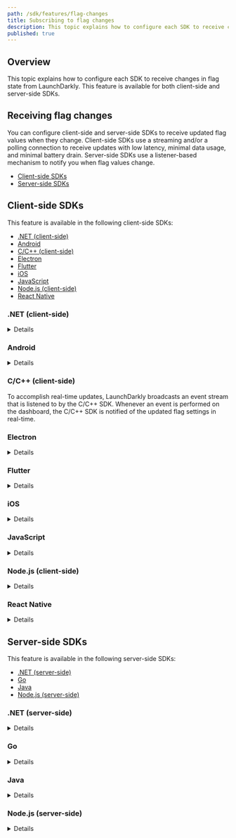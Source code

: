 ```yaml
---
path: /sdk/features/flag-changes
title: Subscribing to flag changes
description: This topic explains how to configure each SDK to receive changes in flag state from LaunchDarkly.
published: true
---
```


## Overview

This topic explains how to configure each SDK to receive changes in flag state from LaunchDarkly. This feature is available for both client-side and server-side SDKs.

## Receiving flag changes

You can configure client-side and server-side SDKs to receive updated flag values when they change. Client-side SDKs use a streaming and/or a polling connection to receive updates with low latency, minimal data usage, and minimal battery drain. Server-side SDKs use a listener-based mechanism to notify you when flag values change.

* [Client-side SDKs](#client-side-sdks)
* [Server-side SDKs](#server-side-sdks)

## Client-side SDKs

This feature is available in the following client-side SDKs:

* [.NET (client-side)](#net-client-side)
* [Android](#android)
* [C/C++ (client-side)](#cc-client-side)
* [Electron](#electron)
* [Flutter](#flutter)
* [iOS](#ios)
* [JavaScript](#javascript)
* [Node.js (client-side)](#nodejs-client-side)
* [React Native](#react-native)

### .NET (client-side)

<Details summary="Expand .NET (client-side) code sample">

LaunchDarkly manages all flags for a user context by updating the flag cache based on a real-time event stream. When a flag is modified from the flag dashboard, the flag values for the current user update almost immediately.

The SDK caches flag values in local storage after initializing with LaunchDarkly. If your app closes and then reopens without a connection to LaunchDarkly, the cached flag values are still available. After your app reinitializes with LaunchDarkly it receives any flag updates that occurred while disconnected.

The default SDK configuration has been found to be the best combination of low latency updates and minimal battery drain:

1. When the app is foregrounded, a [Server-sent events](https://en.wikipedia.org/wiki/Server-sent_events) streaming connection is made to LaunchDarkly. This streaming connection stays open as long as your app is in the foreground and is connected to the internet.
2. When the app is backgrounded, the stream connection is terminated and the SDK will poll with caching for flag updates every three minutes.
3. When the app is foregrounded, the SDK reconnects to the stream and fetches the latest flags.
4. In either the foreground or background, the SDK doesn't try to update unless the device has internet connectivity.

This configuration means that the device gets near real-time updates for feature flag values when the app is in the foreground. You can configure these settings if needed. To learn more, read [Configuration](/sdk/features/config#net-client-side).

To perform real-time updates in the app, it must register listeners for updates from the streaming/polling connection for each flag you want to watch.

Here's how:

<CodeTabs
  defaultValue="dotnet-client"
  values={[
    { label: 'client-side .NET', value: 'dotnet-client', },
    { label: 'client-side .NET SDK versions 1.x', value: 'dotnet-client-pre-2.0', },
  ]
}>
<CodeTabItem value="dotnet-client">

```csharp
client.FlagTracker.FlagChanged += (sender, eventArgs) => {
    if (eventArgs.Key == "key-for-flag-i-am-watching") {
        DoSomethingWithNewFlagValue(eventArgs.NewBoolValue);
    }
};
```

</CodeTabItem>
<CodeTabItem value="dotnet-client-pre-2.0">

```csharp
client.FlagChanged += (sender, eventArgs) => {
    if (eventArgs.Key == "key-for-flag-i-am-watching") {
        DoSomethingWithNewFlagValue(eventArgs.NewBoolValue);
    }
};
```

</CodeTabItem>
</CodeTabs>

To learn more, read [`IFlagTracker`](https://launchdarkly.github.io/dotnet-client-sdk/api/LaunchDarkly.Sdk.Client.Interfaces.IFlagTracker.html).
</Details>

### Android

<Details summary="Expand Android code sample">

The SDK maintains what variations a user should receive locally in its cache and evaluates flags based on that cache. The SDK uses both a streaming strategy and a polling strategy to keep the local cache in sync with your flag configurations in LaunchDarkly.

The SDK is highly configurable, but the default configuration has low latency updates, minimal data usage, and minimal battery drain.

Here is the default behavior:

1. When the app is foregrounded, the SDK opens a [Server-Sent Events](https://en.wikipedia.org/wiki/Server-sent_events) streaming connection to LaunchDarkly. The initial payload from the streaming connection contains the variations your user receives. This streaming connection stays open and idles unless there are updates. This requires minimal data and battery power to maintain. The streaming connection stays open as long as your app is in the foreground and is connected to the internet.
2. When the app is backgrounded, the stream connection terminates. The SDK polls for flag updates every hour to stay in sync. This strategy has higher latency, but optimizes battery and data usage.
3. When the app is foregrounded again, the SDK reconnects to the stream which sends the latest flag values.
4. When streaming, the SDK actively monitors network availability. It avoids requests when the network is unavailable, and reconnects when the network becomes available again. When polling, the SDK checks for network connectivity at the current polling interval, only making the request if the check succeeds. When it reconnects, it automatically syncs its local cache with LaunchDarkly.

This configuration means that you get near real-time updates for your feature flag values when the app is in the foreground, and maximum device and SDK efficiency when backgrounded.

You can configure these settings if needed. To learn more, read [Configuration](/sdk/features/config#android)

To perform real-time updates in your app, it must register listeners to be notified when a flag's value changes.

Here's how:

<CodeTabs
  defaultValue="java"
  values={[
    { label: 'Java', value: 'java', },
    { label: 'Kotlin', value: 'kotlin' }
  ]
}>
<CodeTabItem value="java">

```java
String flagKey = "yourFlagKey";

FeatureFlagChangeListener listener = new FeatureFlagChangeListener() {
    @Override
    public void onFeatureFlagChange(String flagKey) {
        boolean newValue = LDClient.get().boolVariation(flagKey, false);
    }
};

LDClient.get().registerFeatureFlagListener(flagKey, listener);
```

</CodeTabItem>
<CodeTabItem value="kotlin">

```kotlin
val flagKey = "yourFlagKey"

val listener = FeatureFlagChangeListener {
    val newValue = LDClient.get().boolVariation(flagKey, false)
}

LDClient.get().registerFeatureFlagListener(flagKey, listener)
```

</CodeTabItem>
</CodeTabs>

The flag key passed to `onFeatureFlagChange` is the key of the updated flag, which lets a single listener be registered for multiple flags.

You can also disable listeners by unregistering them:

<CodeTabs
  defaultValue="java"
  values={[
    { label: 'Java', value: 'java', },
    { label: 'Kotlin', value: 'kotlin' }
  ]
}>
<CodeTabItem value="java">

```java
LDClient.get().unregisterFeatureFlagListener(flagKey, listener);
```

</CodeTabItem>
<CodeTabItem value="kotlin">

```kotlin
LDClient.get().unregisterFeatureFlagListener(flagKey, listener)
```

</CodeTabItem>
</CodeTabs>

---

<Callout intent="info">
<CalloutTitle>Availability</CalloutTitle>
<CalloutDescription>

These calls have been available since v2.8.0:

* `LDAllFlagsListener`
* `LDClient.registerAllFlagsListener`
* `LDClient.unregisterAllFlagsListener`

</CalloutDescription>
</Callout>

Additionally, we provide an update listener interface for when you want to be notified when the flag cache is updated. The application provides a class implementing `LDAllFlagsListener` which provides the SDK with the method `onChange`. Whenever the SDK's flag cache is updated, it calls the `onChange` method with a list of flag keys for flags that were updated during the update to the flag cache. If no flag values changed, this list is empty.

Here is an example:

<CodeTabs
  defaultValue="java"
  values={[
    { label: 'Java', value: 'java', },
    { label: 'Kotlin', value: 'kotlin' }
  ]
}>
<CodeTabItem value="java">

```java
LDAllFlagsListener listener = new LDAllFlagsListener() {
    @Override
    public void onChange(List<String> flagKeys) {
        // Get new values for flagKeys or other operations
    }
};

// register all flags listener
LDClient.get().registerAllFlagsListener(listener);
// when done with all flags listener it should be unregistered
LDClient.get().unregisterAllFlagsListener(listener);
```

</CodeTabItem>
<CodeTabItem value="kotlin">

```kotlin
val listener = LDAllFlagsListener {
    // Get new values for flag keys (from implicit "it" list variable) or other operations
}

// register all flags listener
LDClient.get().registerAllFlagsListener(listener)
// when done with all flags listener it should be unregistered
LDClient.get().unregisterAllFlagsListener(listener)
```

</CodeTabItem>
</CodeTabs>
</Details>

### C/C++ (client-side)

To accomplish real-time updates, LaunchDarkly broadcasts an event stream that is listened to by the C/C++ SDK. Whenever an event is performed on the dashboard, the C/C++ SDK is notified of the updated flag settings in real-time.

### Electron

<Details summary="Expand Electron code sample">

By default, the client requests feature flag values only once per user, once at startup time, and then each time you call `identify()`. You can also use a persistent connection to receive flag updates whenever they occur.

Setting `streaming` to `true` in the client options, or calling `client.setStreaming(true)`, turns on this behavior. LaunchDarkly will push new values to the SDK, which will update the current feature flag state in the background, ensuring that `variation()` will always return the latest values.

If you want to be notified when a flag has changed, you can use an event listener for a specific flag:

<CodeTabs
  defaultValue="js"
  values={[
    { label: 'JavaScript', value: 'js', },
  ]
}>
<CodeTabItem value="js">

```js
client.on('change:YOUR_FEATURE_KEY', (newValue, oldValue) => {
  console.log('The flag was ' + oldValue + ' and now it is ' + newValue);
});
```

</CodeTabItem>
</CodeTabs>

Or, you can listen for all feature flag changes:


<CodeTabs
  defaultValue="js"
  values={[
    { label: 'JavaScript', value: 'js', },
  ]
}>
<CodeTabItem value="js">

```js
client.on('change', (allFlagChanges) => {
  Object.keys(allFlagChanges).forEach((key) => {
    console.log('Flag ' + key + ' is now ' + allFlagChanges[key]);
  });
});
```

</CodeTabItem>
</CodeTabs>

Subscribing to `change` events will automatically turn on streaming mode too, unless you have explicitly set `streaming` to `false`.
</Details>

### Flutter

<Details summary="Expand Flutter code sample">

The SDK maintains what variations a user should receive locally in cache. The SDK evaluates flags based on what it has cached locally. To keep the local cache in sync with your flag configurations in LaunchDarkly, the SDK maintains a streaming connection to the service when in the foreground. This allows near instantaneous flag update delivery to your application.

Your application can register listeners to be notified immediately when the SDK receives updated flag values.

Here's how:

<CodeTabs
  defaultValue="dart"
  values={[
    { label: 'Dart', value: 'dart', },
  ]
}>
<CodeTabItem value="dart">

```dart
LDFlagUpdatedCallback listener = (String flagKey) {
  LDClient.boolVariation(flagKey, false).then((bool val) {
      print('${flagKey}: ${val}');
  });
};

await LDClient.registerFeatureFlagListener('yourFlagKey', listener);
```

</CodeTabItem>
</CodeTabs>

The flag key passed to your `LDFlagUpdatedCallback` is the key of the updated flag, which allows a single listener to be registered for multiple flags.

You can also disable listeners by unregistering them:

<CodeTabs
  defaultValue="dart"
  values={[
    { label: 'Dart', value: 'dart', },
  ]
}>
<CodeTabItem value="dart">

```dart
await LDClient.unregisterFeatureFlagListener(flagKey, listener);
```

</CodeTabItem>
</CodeTabs>

Additionally, we provide a listener interface if you want to be notified any time the flag cache is updated. The application provides a callback that is activated whenever the SDK receives new flag data from the service. It calls with a list of flag keys that were updated. If no flag values changed, this list is empty.

<CodeTabs
  defaultValue="dart"
  values={[
    { label: 'Dart', value: 'dart', },
  ]
}>
<CodeTabItem value="dart">

```dart
LDFlagsReceivedCallback listener = (List<String> flagKeys) {
  print(flagKeys.toString());
};

await LDClient.registerFlagsReceivedListener(listener);
await LDClient.unregisterFlagsReceivedListener(listener);
```

</CodeTabItem>
</CodeTabs>
</Details>

### iOS

<Details summary="Expand iOS code sample">

LaunchDarkly manages all flags for a user context in real-time by updating flags based on a real-time event stream. When a flag is modified from the flag dashboard, the flag values for the current user updates almost immediately.

To accomplish real-time updates, LaunchDarkly broadcasts an event stream that the SDK listens to. The SDK is notified of updated flag settings in real-time whenever an event registers on the dashboard.

The SDK provides methods for listening to a single flag, all flags, or no change to any flag. `observeFlagsUnchanged` is called when the SDK successfully receives an update or comes back online but no flags have changed. If the value of the flag changes, the method executes the handler. It passes in the `changedFlag` containing the old and new flag values, and old and new flag value source.

The SDK retains only weak references to the owner, which lets the client app freely destroy owners without issues. Client apps should use a capture list specifying `[weak self]` inside handlers to avoid retain cycles causing a memory leak.

The SDK executes handlers on the main thread. `LDChangedFlag` does not know the type of `oldValue` or `newValue`. The client app should cast the value into the type needed.

<Callout intent="alert">
<CalloutTitle>LDObserverOwner Lifecycle</CalloutTitle>
<CalloutDescription>

The lifetime of the `LDObserverOwner` must extend for at least as long as you want to receive flag change notifications.

</CalloutDescription>
</Callout>

To configure the client:

<CodeTabs
  defaultValue="swift"
  values={[
    { label: 'Swift', value: 'swift', },
    { label: 'Objective-C', value: 'objc', },
  ]
}>
<CodeTabItem value="swift">

```swift
let flagKey = "MY_OBSERVE_FLAG_KEY"
let flagObserverOwner = flagKey as LDObserverOwner

let client = LDClient.get()!

client.observe(keys: [flagKey], owner: flagObserverOwner, handler: { changedFlags in
    if changedFlags[flagKey] != nil {
        // Your code here
    }
})

client.stopObserving(owner: flagObserverOwner)

client.observeFlagsUnchanged(owner: self) {
    client.stopObserving(owner: self as LDObserverOwner)
}

client.observeAll(owner: self) {_ in
    client.stopObserving(owner: self as LDObserverOwner)
}
```

</CodeTabItem>
<CodeTabItem value="objc">

```objectivec
__weak typeof(self) weakSelf = self;
[[LDClient client] observeKeys:self.flagKeys owner:self handler:^(NSDictionary<NSString *,LDChangedFlag *> * _Nonnull changedFlags) {
    __strong typeof(weakSelf) strongSelf = weakSelf;
    for (NSString* flagKey in changedFlags.allKeys) {
        //Your code here
    }
}];
[[LDClient client] observeFlagsUnchangedWithOwner:self handler:^{
    __strong typeof(weakSelf) strongSelf = weakSelf;
    //Your code here
}];
```

</CodeTabItem>
</CodeTabs>
</Details>

### JavaScript

<Details summary="Expand JavaScript code sample">

The client uses an event emitter pattern which allows you to subscribe to feature flag changes in real time. To subscribe to all feature flag changes, listen for the change event.

Here's how:

<CodeTabs
  defaultValue="js"
  values={[
    { label: 'JavaScript', value: 'js', },
  ]
}>
<CodeTabItem value="js">

```js
client.on('change', (settings) => {
  console.log('flags changed:', settings);
});
```

</CodeTabItem>
</CodeTabs>

The `settings` object contains a map of updated feature flag keys and values. The map only contains the keys to flags that have changed. You can also subscribe to specific flags.

Here's how:

<CodeTabs
  defaultValue="js"
  values={[
    { label: 'JavaScript', value: 'js', },
  ]
}>
<CodeTabItem value="js">

```js
client.on('change:YOUR_FLAG_KEY', (value, previous) => {
  console.log('YOUR_FLAG_KEY changed:', value, '(' + previous + ')');
});
```

</CodeTabItem>
</CodeTabs>
</Details>

### Node.js (client-side)

<Details summary="Expand Node.js (client-side) code sample">

The client uses an event emitter pattern which allows you to subscribe to feature flag changes in real time. To subscribe to all feature flag changes, listen for the change event.

Here's how:

<CodeTabs
  defaultValue="js"
  values={[
    { label: 'JavaScript', value: 'js', },
  ]
}>
<CodeTabItem value="js">

```js
client.on('change', allChanges => {
  console.log('flags changed:', JSON.stringify(allChanges));
});
```

</CodeTabItem>
</CodeTabs>

The `allChanges` object contains a map of updated feature flag keys and values. The map only contains the keys to flags that have changed. You can also subscribe to specific flags.

Here's how:

<CodeTabs
  defaultValue="js"
  values={[
    { label: 'JavaScript', value: 'js', },
  ]
}>
<CodeTabItem value="js">

```js
client.on('change:YOUR_FLAG_KEY', (value, previous) => {
  console.log('YOUR_FLAG_KEY changed:', value, '(was ' + previous + ')');
});
```

</CodeTabItem>
</CodeTabs>
</Details>

### React Native

<Details summary="Expand React Native code sample">

LaunchDarkly manages all flags for a user context by updating flags based on a real-time event stream. When a flag is modified from the flag dashboard, the flag values for the current user update almost immediately.

To perform real-time updates, LaunchDarkly broadcasts an event stream that the React Native SDK listens to.

To perform real-time updates in your app, your app must register listeners for each flag you want to watch.

Here's how:

<CodeTabs
  defaultValue="js"
  values={[
    { label: 'JavaScript', value: 'js', },
  ]
}>
<CodeTabItem value="js">

```js
if (this.state.listeners.hasOwnProperty(key)) {
  return;
}
let listener = value => Alert.alert('Listener Callback', value);
client.registerFeatureFlagListener('MY_LISTEN_FLAG_KEY', listener);
this.setState({listeners: {...this.state.listeners, ...{['MY_LISTEN_FLAG_KEY']: listener}}});
```

</CodeTabItem>
</CodeTabs>

You can also disable listeners by unregistering them:

<CodeTabs
  defaultValue="js"
  values={[
    { label: 'JavaScript', value: 'js', },
  ]
}>
<CodeTabItem value="js">

```js
this.state.client.unregisterFeatureFlagListener('MY_LISTEN_FLAG_KEY', this.state.listeners['MY_LISTEN_FLAG_KEY']);
let {['MY_LISTEN_FLAG_KEY']: omit, ...newListeners} = this.state.listeners;
this.setState({listeners: newListeners});
```

</CodeTabItem>
</CodeTabs>
</Details>

## Server-side SDKs

This feature is available in the following server-side SDKs:

* [.NET (server-side)](#net-server-side)
* [Go](#go)
* [Java](#java)
* [Node.js (server-side)](#nodejs-server-side)

### .NET (server-side)

<Details summary="Expand .NET (server-side) code sample">

<Callout intent="info">
<CalloutTitle>This feature is not available in all SDK versions</CalloutTitle>
<CalloutDescription>

The .NET SDK only supports subscribing to flag changes in versions 6.0.0 and higher.

</CalloutDescription>
</Callout>

The SDK provides an event-based mechanism to notify you when flag configurations change. [`LDClient.FlagTracker`](https://launchdarkly.github.io/dotnet-server-sdk/api/LaunchDarkly.Sdk.Server.LdClient.html#LaunchDarkly_Sdk_Server_LdClient_FlagTracker) returns an interface for this mechanism, [`IFlagTracker`](https://launchdarkly.github.io/dotnet-server-sdk/api/LaunchDarkly.Sdk.Server.Interfaces.IFlagTracker.html).

Any event handler that you add to the [`IFlagTracker.FlagChanged`](https://launchdarkly.github.io/dotnet-server-sdk/api/LaunchDarkly.Sdk.Server.Interfaces.IFlagTracker.html#LaunchDarkly_Sdk_Server_Interfaces_IFlagTracker_FlagChanged) event will be called with a [`FlagChangeEvent`](https://launchdarkly.github.io/dotnet-server-sdk/api/LaunchDarkly.Sdk.Server.Interfaces.FlagChangeEvent.html) whenever there is a change in any feature flag's configuration, or in anything else that could indirectly affect the flag value, such as a prerequisite flag or a user segment that the flag uses.

The event data consists only of the flag key. It does not contain a flag value, because in server-side SDKs, there is no such thing as a flag value except when it is evaluated for a specific set of user properties.

The listener method is called synchronously from a background task.

Here's how:

<CodeTabs
  defaultValue="dotnet"
  values={[
    { label: '.NET', value: 'dotnet', },
  ]
}>
<CodeTabItem value="dotnet">

```csharp
void LogWheneverAnyFlagChanges(LdClient client) {
    client.FlagTracker.FlagChanged += (sender, event) =>
    {
        Console.WriteLine("Flag \"{0}\" has changed", event.Key);
    };
}
```

</CodeTabItem>
</CodeTabs>

To listen for changes in flag values for a specific flag key and user, use [`IFlagTracker.FlagValueChangeHandler()`](https://launchdarkly.github.io/dotnet-server-sdk/api/LaunchDarkly.Sdk.Server.Interfaces.IFlagTracker.html#LaunchDarkly_Sdk_Server_Interfaces_IFlagTracker_FlagValueChangeHandler_). It calls your code with a [`FlagValueChangeEvent`](https://launchdarkly.github.io/dotnet-server-sdk/api/LaunchDarkly.Sdk.Server.Interfaces.FlagValueChangeEvent.html). This is equivalent to re-evaluating the flag for that user whenever there is a change in that flag. Because flag values can have different data types, the value is reported using the general type [`LdValue`](https://launchdarkly.github.io/dotnet-server-sdk/api/LaunchDarkly.Sdk.LdValue.html).

<CodeTabs
  defaultValue="dotnet"
  values={[
    { label: '.NET', value: 'dotnet', },
  ]
}>
<CodeTabItem value="dotnet">

```csharp
void LogWheneverOneFlagChangesForOneUser(LdClient client, string flagKey, User user) {
    client.FlagTracker.FlagChanged += client.FlagTracker.FlagValueChangeHandler(
        flagKey,
        user,
        (sender, event) =>
        {
            Console.WriteLine(
                "Flag \"{0}\" for user \"{1}\" has changed from {2} to {3}",
                flagKey,
                user.Key,
                event.OldValue,
                event.NewValue
            );
        });
}
```

</CodeTabItem>
</CodeTabs>
</Details>

### Go

<Details summary="Expand Go code sample">

<Callout intent="info">
<CalloutTitle>This feature is not available in all SDKs or versions</CalloutTitle>
<CalloutDescription>

The Go SDK only supports subscribing to flag changes in versions 5.0.0 and higher.

</CalloutDescription>
</Callout>

The Go SDK provides a channel-based mechanism to notify you when flag configurations change. The [`LDClient.GetFlagTracker()`](https://pkg.go.dev/gopkg.in/launchdarkly/go-server-sdk.v5#LDClient.GetFlagTracker) method returns an interface for this mechanism called [`FlagTracker`](https://pkg.go.dev/gopkg.in/launchdarkly/go-server-sdk.v5/interfaces#FlagTracker).

Calling `GetFlagTracker().AddFlagChangeListener()` provides a channel that receives a [`FlagChangeEvent`](https://pkg.go.dev/gopkg.in/launchdarkly/go-server-sdk.v5/interfaces#FlagChangeEvent) whenever there is a change in any feature flag's configuration. These changes include anything that could indirectly affect the flag value, such as a prerequisite flag or a user segment that the flag uses.

The event data consists only of the flag key. It does not contain a flag value, because in server-side SDKs, flags only have values when they are evaluated for a specific set of user properties.

<CodeTabs
  defaultValue="go"
  values={[
    { label: 'Go', value: 'go', },
  ]
}>
<CodeTabItem value="go">

```go
import (
    "log"
    ld "gopkg.in/launchdarkly/go-server-sdk.v5"
)

func logWheneverAnyFlagChanges(client *ld.LDClient) {
    updateCh := client.GetFlagTracker().AddFlagChangeListener()
    go func() {
        for event := range updateCh {
            log.Printf("Flag %q has changed", event.Key)
        }
    }()
}
```

</CodeTabItem>
</CodeTabs>

To listen for changes in flag values for a specific flag key and user, use `GetFlagTracker().AddFlagValueChangeListener()`, which provides [`FlagValueChangeEvent`](https://pkg.go.dev/gopkg.in/launchdarkly/go-server-sdk.v5/interfaces#FlagValueChangeEvent)s. This is equivalent to re-evaluating the flag for that user whenever `AddFlagChangeListener()` reports a change in that flag. Because flag values can have different data types, the value is reported using the general type [`ldvalue.Value`](https://pkg.go.dev/gopkg.in/launchdarkly/go-sdk-common.v2/ldvalue#Value).

<CodeTabs
  defaultValue="go"
  values={[
    { label: 'Go', value: 'go', },
  ]
}>
<CodeTabItem value="go">

```go
import (
    "log"
    ld "gopkg.in/launchdarkly/go-server-sdk.v5"
    "gopkg.in/launchdarkly/go-sdk-common.v2/lduser"
    "gopkg.in/launchdarkly/go-sdk-common.v2/ldvalue"
)

func logWheneverOneFlagChangesForOneUser(client *ld.LDClient, flagKey string, user lduser.User) {
    updateCh := client.GetFlagTracker().AddFlagValueChangeListener(flagKey, user, ldvalue.Null())
    go func() {
        for event := range updateCh {
            log.Printf("Flag %q for user %q has changed from %s to %s", event.Key,
                user.GetKey(), event.OldValue, event.NewValue)
        }
    }()
}
```

</CodeTabItem>
</CodeTabs>

With both of these methods, it is the caller's responsibility to consume values from the channel. Letting values accumulate in the channel can cause an SDK goroutine to be blocked.
</Details>

### Java

<Details summary="Expand Java code sample">

<Callout intent="info">
<CalloutTitle>This feature is not available in all SDK versions</CalloutTitle>
<CalloutDescription>

The Java SDK only supports subscribing to flag changes in versions 5.0.0 and higher.

</CalloutDescription>
</Callout>

The SDK provides a listener-based mechanism to notify you when flag configurations change. The [`LDClient.getFlagTracker()`](https://javadoc.io/doc/com.launchdarkly/launchdarkly-java-server-sdk/latest/com/launchdarkly/sdk/server/LDClient.html#getFlagTracker--) method returns an interface for this mechanism, [`FlagTracker`](https://javadoc.io/doc/com.launchdarkly/launchdarkly-java-server-sdk/latest/com/launchdarkly/sdk/server/interfaces/FlagTracker.html).

Calling [`getFlagTracker().addFlagChangeListener`](https://javadoc.io/doc/com.launchdarkly/launchdarkly-java-server-sdk/latest/com/launchdarkly/sdk/server/interfaces/FlagTracker.html#addFlagChangeListener-com.launchdarkly.sdk.server.interfaces.FlagChangeListener-) calls your listener with a [`FlagChangeEvent`](https://javadoc.io/doc/com.launchdarkly/launchdarkly-java-server-sdk/latest/com/launchdarkly/sdk/server/interfaces/FlagChangeEvent.html) whenever there is a change in any feature flag's configuration, or in anything else that could indirectly affect the flag value, such as a prerequisite flag or a user segment that the flag uses.

The event data consists only of the flag key. It does not contain a flag value, because in server-side SDKs, there is no such thing as a flag value except when it is evaluated for a specific set of user properties.

The listener method is called from a worker thread.

Here's how:

<CodeTabs
  defaultValue="java"
  values={[
    { label: 'Java', value: 'java', },
  ]
}>
<CodeTabItem value="java">

```java
void logWheneverAnyFlagChanges(LDClient client) {
    client.getFlagTracker().addFlagChangeListener(event -> {
        System.out.printf("Flag \"%s\" has changed\n", event.getKey());
    });
}
```

</CodeTabItem>
</CodeTabs>

To listen for changes in flag values for a specific flag key and user, use [`getFlagTracker().addFlagValueChangeListener`](https://javadoc.io/doc/com.launchdarkly/launchdarkly-java-server-sdk/latest/com/launchdarkly/sdk/server/interfaces/FlagTracker.html#addFlagValueChangeListener-java.lang.String-com.launchdarkly.sdk.LDUser-com.launchdarkly.sdk.server.interfaces.FlagValueChangeListener-), which provides [`FlagValueChangeEvent`](https://javadoc.io/doc/com.launchdarkly/launchdarkly-java-server-sdk/latest/com/launchdarkly/sdk/server/interfaces/FlagValueChangeEvent.html)s. This is equivalent to re-evaluating the flag for that user whenever `addFlagChangeListener()` reports a change in that flag. Because flag values can have different data types, the value is reported using the general type [`LDValue`](https://javadoc.io/doc/com.launchdarkly/launchdarkly-java-server-sdk/latest/com/launchdarkly/sdk/LDValue.html).

<CodeTabs
  defaultValue="java"
  values={[
    { label: 'Java', value: 'java', },
  ]
}>
<CodeTabItem value="java">

```java
void logWheneverOneFlagChangesForOneUser(LDClient client, string flagKey, LDUser user) {
    client.getFlagTracker().addFlagValueChangeListener(flagKey, user, event -> {
        System.out.printf("Flag \"%s\" for user \"%s\" has changed from %s to %s\n", event.getKey(),
            user.getKey(), event.getOldValue(), event.getNewValue());
    });
}
```

</CodeTabItem>
</CodeTabs>
</Details>

### Node.js (server-side)

<Details summary="Expand Node.js (server-side) code sample">

The SDK provides an event-based mechanism to notify you when flag configurations change.

For example, imagine you have a feature flag named `EXAMPLE_FLAG_KEY`. If the SDK detects a change in `EXAMPLE_FLAG_KEY`'s configuration, or in anything else that could indirectly affect the flag value, such as a prerequisite flag or a user segment that `EXAMPLE_FLAG_KEY` uses, it emits two events.

These events are:

* `"update"` and
* `"update:EXAMPLE_FLAG_KEY"`

You can listen for `"update:EXAMPLE_FLAG_KEY"` if you only want to know about updates affecting that flag specifically, or `"update"` if you want to be notified about all updates.

For both of these event kinds, an extra parameter is sent to event listeners. This object has the single property `key`, with its value set to the flag key. If you listened for the general `"update"` event, this lets you see which flag changed.

The event parameter does not contain the flag value. In server-side SDKs, there is no such thing as a flag value except when it is evaluated for a specific set of user properties.

To find out what the effect, if any, of the configuration change was, call `variation()` after receiving an update event.

Here is an example:

<CodeTabs
  defaultValue="js"
  values={[
    { label: 'JavaScript', value: 'js', },
  ]
}>
<CodeTabItem value="js">

```js
client.on('update', (param) => {
  console.log('a flag was changed: ' + param.key);
});

client.on('update:EXAMPLE_FLAG_KEY', () => {
  console.log('the EXAMPLE_FLAG_KEY flag was changed');
});
```

</CodeTabItem>
</CodeTabs>
</Details>
